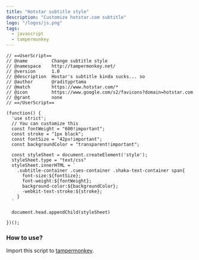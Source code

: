 ```yaml
---
title: "Hotstar subtitle style"
description: "Customize hotstar.com subtitle"
logo: "/logos/js.png"
tags:
  - javascript
  - tampermonkey
---
```


```js{15-18}
// ==UserScript==
// @name         Change subtitle style
// @namespace    http://tampermonkey.net/
// @version      1.0
// @description  Hostar's subtitle kinda sucks... so
// @author       @radityprtama
// @match        https://www.hotstar.com/*
// @icon         https://www.google.com/s2/favicons?domain=hotstar.com
// @grant        none
// ==/UserScript==

(function() {
  'use strict';
  // You can customize this
  const fontWeight = "600!important";
  const stroke = "1px black";
  const fontSize = "42px!important";
  const backgroundColor = "transparent!important";

  const styleSheet = document.createElement('style');
  styleSheet.type = "text/css"
  styleSheet.innerHTML = `
    .subtitle-container .cues-container .shaka-text-container span{
      font-size:${fontSize};
      font-weight:${fontWeight};
      background-color:${backgroundColor};
      -webkit-text-stroke:${stroke};
    }
  `

  document.head.appendChild(styleSheet)

})();
```

### How to use?

Import this script to [tampermonkey](https://www.tampermonkey.net/).
